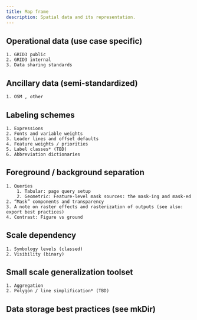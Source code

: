 ```yaml
---
title: Map frame
description: Spatial data and its representation.
---
```


## Operational data (use case specific)
    1. GRID3 public
    2. GRID3 internal
    3. Data sharing standards


## Ancillary data (semi-standardized)
    1. OSM , other

## Labeling schemes
    1. Expressions
    2. Fonts and variable weights
    3. Leader lines and offset defaults
    4. Feature weights / priorities
    5. Label classes* (TBD)
    6. Abbreviation dictionaries

## Foreground / background separation 
    1. Queries
        1. Tabular: page query setup
        2. Geometric: Feature-level mask sources: the mask-ing and mask-ed
    2. “Mask” components and transparency
    3. A note on raster effects and rasterization of outputs (see also: export best practices)
    4. Contrast: Figure vs ground

## Scale dependency
    1. Symbology levels (classed)
    2. Visibility (binary)

## Small scale generalization toolset
    1. Aggregation
    2. Polygon / line simplification* (TBD)

## Data storage best practices (see mkDir)
